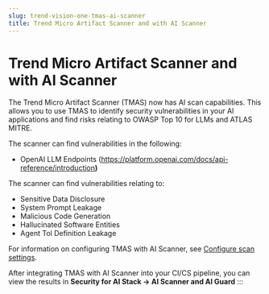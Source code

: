 ```yaml
---
slug: trend-vision-one-tmas-ai-scanner
title: Trend Micro Artifact Scanner and with AI Scanner
---
```

# Trend Micro Artifact Scanner and with AI Scanner

The Trend Micro Artifact Scanner (TMAS) now has AI scan capabilities. This allows you to use TMAS to identify security vulnerabilities in your AI applications and find risks relating to OWASP Top 10 for LLMs and ATLAS MITRE.

The scanner can find vulnerabilities in the following:

- OpenAI LLM Endpoints (<https://platform.openai.com/docs/api-reference/introduction>**)**

The scanner can find vulnerabilities relating to:

- Sensitive Data Disclosure
- System Prompt Leakage
- Malicious Code Generation
- Hallucinated Software Entities
- Agent Tol Definition Leakage

For information on configuring TMAS with AI Scanner, see [Configure scan settings](configure-ai-scanner-scan-settings.mdx).

After integrating TMAS with AI Scanner into your CI/CS pipeline, you can view the results in **Security for AI Stack → AI Scanner and AI Guard**
:::
